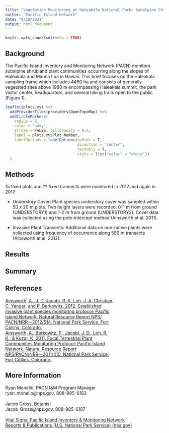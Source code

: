 ```yaml
---
title: "Vegetation Monitoring at Haleakala National Park: Subalpine Shrubland Plant Community 2012 and 2017"
author: "Pacific Island Network"
date: "9/10/2021"
output: html_document
---
```


```r
knitr::opts_chunk$set(echo = TRUE)
```

## Background

The Pacific Island Inventory and Monitoring Network (PACN) monitors subalpine shrubland plant communities occurring along the slopes of Haleakala and Mauna Loa in Hawaii. This brief focuses on the Haleakala sampling frame which includes 4460 ha and consists of generally vegetated sites above 1980 m encompassing Haleakala summit, the park visitor center, headquarters, and several hiking trails open to the public (Figure 1).

```r
leaflet(plots.xy) %>% 
  addProviderTiles(providers$OpenTopoMap) %>%
  addCircleMarkers(
    radius = 8,
    color = "navy",
    stroke = FALSE, fillOpacity = 0.4,
    label = plots.xy$Plot_Number,
    labelOptions = labelOptions(noHide = T, 
                                direction = "center", 
                                textOnly = T,
                                style = list("color" = "white"))
  )
```

## Methods

15 fixed plots and ?? fixed transects were monitored in 2012 and again in 2017.

-   Understory Cover: Plant species understory cover was sampled within 50 x 20 m plots. Two height layers were recorded: 0-1 m from ground (UNDERSTORY1) and 1-2 m from ground (UNDERSTORY2). Cover data was collected using the pole-intercept method (Ainsworth et al. 2011).

-   Invasive Plant Transects: Additional data on non-native plants were collected using frequency of occurrence along 500 m transects (Ainsworth et al. 2012).

## Results

## Summary

## References

| [Ainsworth, A., J. D. Jacobi, R. K. Loh, J. A. Christian,](https://irma.nps.gov/DataStore/DownloadFile/448810)
| [C. Yanger, and P. Berkowitz. 2012. Established](https://irma.nps.gov/DataStore/DownloadFile/448810)
| [invasive plant species monitoring protocol: Pacific](https://irma.nps.gov/DataStore/DownloadFile/448810)
| [Island Network. Natural Resource Report NPS/](https://irma.nps.gov/DataStore/DownloadFile/448810)
| [PACN/NRR---2012/514. National Park Service, Fort](https://irma.nps.gov/DataStore/DownloadFile/448810)
| [Collins, Colorado.](https://irma.nps.gov/DataStore/DownloadFile/448810)
| 

| [Ainsworth, A., Berkowitz, P., Jacobi, J. D., Loh, R.](https://irma.nps.gov/DataStore/DownloadFile/429572)
| [K., & Kozar, K. 2011. Focal Terrestrial Plant](https://irma.nps.gov/DataStore/DownloadFile/429572)
| [Communities Monitoring Protocol: Pacific Island](https://irma.nps.gov/DataStore/DownloadFile/429572)
| [Network. Natural Resource Report](https://irma.nps.gov/DataStore/DownloadFile/429572)
| [NPS/PACN/NRR---2011/410. National Park Service,](https://irma.nps.gov/DataStore/DownloadFile/429572)
| [Fort Collins, Colorado.](https://irma.nps.gov/DataStore/DownloadFile/429572)

## More Information

| Ryan Monello, PACN I&M Program Manager
| ryan_monello\@nps.gov, 808-985-6183
| 
| Jacob Gross, Botanist
| Jacob_Gross\@nps.gov, 808-985-6187
| 
| [Vital Signs: Pacific Island Inventory & Monitoring Network](https://www.nps.gov/im/pacn/monitoring.htm)
| [Reports & Publications (U.S. National Park Service) (nps.gov)](https://www.nps.gov/im/pacn/reports-publications.htm)
